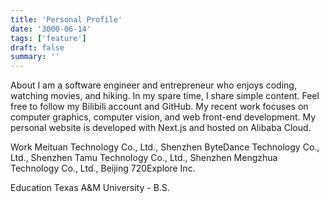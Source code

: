 ```yaml
---
title: 'Personal Profile'
date: '3000-06-14'
tags: ['feature']
draft: false
summary: ''
---
```


About
I am a software engineer and entrepreneur who enjoys coding, watching movies, and hiking.
In my spare time, I share simple content. Feel free to follow my Bilibili account and GitHub.
My recent work focuses on computer graphics, computer vision, and web front-end development.
My personal website is developed with Next.js and hosted on Alibaba Cloud.

Work
Meituan Technology Co., Ltd., Shenzhen
ByteDance Technology Co., Ltd., Shenzhen
Tamu Technology Co., Ltd., Shenzhen
Mengzhua Technology Co., Ltd., Beijing
720Explore Inc.

Education
Texas A&M University - B.S.